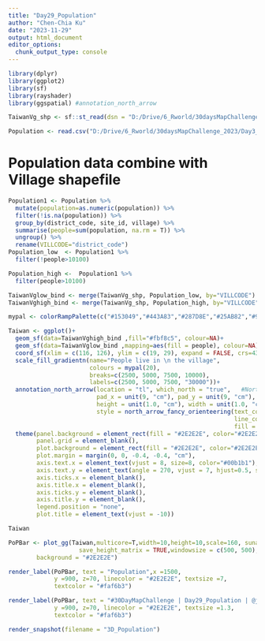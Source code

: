 ---
title: "Day29_Population"
author: "Chen-Chia Ku"
date: "2023-11-29"
output: html_document
editor_options: 
  chunk_output_type: console
---
```{r}
library(dplyr)
library(ggplot2)
library(sf)
library(rayshader)
library(ggspatial) #annotation_north_arrow
```


```{r}
TaiwanVg_shp <- sf::st_read(dsn = "D:/Drive/6_Rworld/30daysMapChallenge_2023/MapDt/TaiwanVillage", layer="VILLAGE_MOI_1081121")

Population <- read.csv("D:/Drive/6_Rworld/30daysMapChallenge_2023/Day3_Polygons/opendata111Y051.csv")

```


# Population data combine with Village shapefile
```{r}

Population1 <- Population %>%
  mutate(population=as.numeric(population)) %>%
  filter(!is.na(population)) %>%
  group_by(district_code, site_id, village) %>%
  summarise(people=sum(population, na.rm = T)) %>%
  ungroup() %>%
  rename(VILLCODE="district_code")
Population_low  <- Population1 %>%
  filter(!people>10100)

Population_high <-  Population1 %>%
  filter(people>10100)

TaiwanVglow_bind <- merge(TaiwanVg_shp, Population_low, by="VILLCODE")
TaiwanVghigh_bind <- merge(TaiwanVg_shp, Population_high, by="VILLCODE")

```

```{r}
mypal <- colorRampPalette(c("#153049","#443A83","#287D8E","#25AB82","#98CC48","#F0E51D","#f5ed67","#FAF6B3"))

Taiwan <- ggplot()+
  geom_sf(data=TaiwanVghigh_bind ,fill="#fbf8c5", colour=NA)+
  geom_sf(data=TaiwanVglow_bind ,mapping=aes(fill = people), colour=NA)+
  coord_sf(xlim = c(116, 126), ylim = c(19, 29), expand = FALSE, crs=4326)+
  scale_fill_gradientn(name="People live in \n the village",
                       colours = mypal(20), 
                       breaks=c(2500, 5000, 7500, 10000),
                       labels=c(2500, 5000, 7500, "30000"))+
  annotation_north_arrow(location = "tl", which_north = "true",   #North
                         pad_x = unit(9, "cm"), pad_y = unit(9, "cm"), 
                         height = unit(1.0, "cm"), width = unit(1.0, "cm") , 
                         style = north_arrow_fancy_orienteering(text_col = '#58574c', 
                                                                line_col = '#58574c',
                                                                fill = '#EDEAB9'))+
  theme(panel.background = element_rect(fill = "#2E2E2E", color="#2E2E2E"), 
        panel.grid = element_blank(), 
        plot.background = element_rect(fill = "#2E2E2E", color="#2E2E2E"),
        plot.margin = margin(0, 0, -0.4, -0.4, "cm"),
        axis.text.x = element_text(vjust = 8, size=8, color="#00b1b1"),
        axis.text.y = element_text(angle = 270, vjust = 7, hjust=0.5, size=8, color="#00b1b1"),
        axis.ticks.x = element_blank(),
        axis.title.x = element_blank(),
        axis.ticks.y = element_blank(),
        axis.title.y = element_blank(), 
        legend.position = "none", 
        plot.title = element_text(vjust = -10))

Taiwan

```

```{r}
PoPBar <- plot_gg(Taiwan,multicore=T,width=10,height=10,scale=160, sunangle=130,
                    save_height_matrix = TRUE,windowsize = c(500, 500),
        background = "#2E2E2E")

render_label(PoPBar, text = "Population",x =1500, 
             y =900, z=70, linecolor = "#2E2E2E", textsize =7, 
             textcolor = "#faf6b3")

render_label(PoPBar, text = "#30DayMapChallenge | Day29_Population | @jjakon11",x =1500, 
             y =900, z=70, linecolor = "#2E2E2E", textsize =1.3, 
             textcolor = "#faf6b3")

```

```{r}
render_snapshot(filename = "3D_Population")



```

